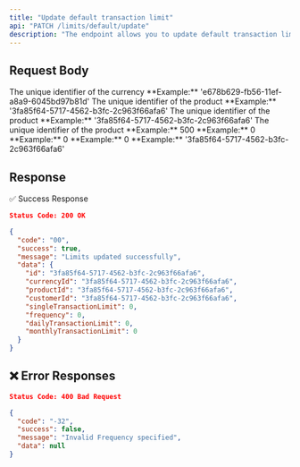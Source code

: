 ```yaml
---
title: "Update default transaction limit"
api: "PATCH /limits/default/update"
description: "The endpoint allows you to update default transaction limits.."
---
```


## Request Body

<ParamField body="currencyid" type="string" required>
	The unique identifier of the currency 
	**Example:** 'e678b629-fb56-11ef-a8a9-6045bd97b81d'
</ParamField>

<ParamField body="productid" type="string" required>
	The unique identifier of the product  
	**Example:** '3fa85f64-5717-4562-b3fc-2c963f66afa6'
</ParamField>

<ParamField body="customerid" type="string" required>
	The unique identifier of the product  
	**Example:** '3fa85f64-5717-4562-b3fc-2c963f66afa6'
</ParamField>

<ParamField body="singleTransactionLimit" type="string" required>
	The unique identifier of the product  
	**Example:** 500
</ParamField>

<ParamField body="frequency" type="number" required>
  **Example:** 0
</ParamField>

<ParamField body="dailyTransactionLimit" type="number" required>
  **Example:** 0
</ParamField>

<ParamField body="monthlyTransactionLimit" type="number" required>
  **Example:** 0
</ParamField>

<ParamField body="id" type="string" required>
  **Example:** '3fa85f64-5717-4562-b3fc-2c963f66afa6'
</ParamField>



## Response
✅ Success Response
```json
Status Code: 200 OK

{
  "code": "00",
  "success": true,
  "message": "Limits updated successfully",
  "data": {
    "id": "3fa85f64-5717-4562-b3fc-2c963f66afa6",
    "currencyId": "3fa85f64-5717-4562-b3fc-2c963f66afa6",
    "productId": "3fa85f64-5717-4562-b3fc-2c963f66afa6",
    "customerId": "3fa85f64-5717-4562-b3fc-2c963f66afa6",
    "singleTransactionLimit": 0,
    "frequency": 0,
    "dailyTransactionLimit": 0,
    "monthlyTransactionLimit": 0
  }
}
```


## ❌ Error Responses

```json
Status Code: 400 Bad Request

{
  "code": "-32",
  "success": false,
  "message": "Invalid Frequency specified",
  "data": null
}
